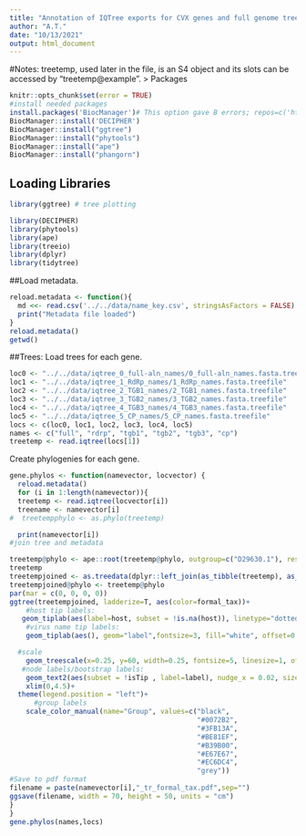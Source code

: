 ```yaml
---
title: "Annotation of IQTree exports for CVX genes and full genome tree"
author: "A.T."
date: "10/13/2021"
output: html_document
---
```

#Notes:  treetemp, used later in the file, is an S4 object and its slots can be accessed by "treetemp@example". 
> Packages

```r
knitr::opts_chunk$set(error = TRUE)
#install needed packages
install.packages('BiocManager')# This option gave B errors; repos=c('https://cran.rstudio.com'), ask=F)
BiocManager::install('DECIPHER')
BiocManager::install("ggtree")
BiocManager::install("phytools")
BiocManager::install("ape")
BiocManager::install("phangorn")
```
## Loading Libraries
```r
library(ggtree) # tree plotting

library(DECIPHER)
library(phytools)
library(ape)
library(treeio)
library(dplyr)
library(tidytree)
```
##Load metadata.
```r
reload.metadata <- function(){
  md <<- read.csv('../../data/name_key.csv', stringsAsFactors = FALSE)
  print("Metadata file loaded")
}
reload.metadata()
getwd()
```

##Trees:
Load trees for each gene.
```r
loc0 <- "../../data/iqtree_0_full-aln_names/0_full-aln_names.fasta.treefile"
loc1 <- "../../data/iqtree_1_RdRp_names/1_RdRp_names.fasta.treefile"
loc2 <- "../../data/iqtree_2_TGB1_names/2_TGB1_names.fasta.treefile"
loc3 <- "../../data/iqtree_3_TGB2_names/3_TGB2_names.fasta.treefile"
loc4 <- "../../data/iqtree_4_TGB3_names/4_TGB3_names.fasta.treefile"
loc5 <- "../../data/iqtree_5_CP_names/5_CP_names.fasta.treefile"
locs <- c(loc0, loc1, loc2, loc3, loc4, loc5)
names <- c("full", "rdrp", "tgb1", "tgb2", "tgb3", "cp")
treetemp <- read.iqtree(locs[1])
```

Create phylogenies for each gene.
```r
gene.phylos <- function(namevector, locvector) {
  reload.metadata()
  for (i in 1:length(namevector)){
  treetemp <- read.iqtree(locvector[i])
  treename <- namevector[i]
#  treetempphylo <- as.phylo(treetemp)

  print(namevector[i])
#join tree and metadata

treetemp@phylo <- ape::root(treetemp@phylo, outgroup=c("D29630.1"), resolve.root=TRUE)
treetemp
treetempjoined <- as.treedata(dplyr::left_join(as_tibble(treetemp), as_tibble(md), by=c("label"= "Name_updated")))
treetempjoined@phylo <- treetemp@phylo
par(mar = c(0, 0, 0, 0))
ggtree(treetempjoined, ladderize=T, aes(color=formal_tax))+
    #host tip labels:
   geom_tiplab(aes(label=host, subset = !is.na(host)), linetype="dotted", align=T, fontsize=3, na.rm=F, offset=0.8)+
    #virus name tip labels:
    geom_tiplab(aes(), geom="label",fontsize=3, fill="white", offset=0.1,family='Helvetica', align=F, label.size = 0)+

  #scale
    geom_treescale(x=0.25, y=60, width=0.25, fontsize=5, linesize=1, offset=1, color='black', label='Substitutions per site', offset.label=-1)+
   #node labels/bootstrap labels:
    geom_text2(aes(subset = !isTip , label=label), nudge_x = 0.02, size=3)+
    xlim(0,4.5)+
  theme(legend.position = "left")+
      #group labels
    scale_color_manual(name="Group", values=c("black", 
                                              "#0072B2",
                                              "#3FB13A", 
                                              "#BE81EF",
                                              "#B39B00", 
                                              "#E67E67", 
                                              "#EC6DC4", 
                                              "grey"))
#Save to pdf format
filename = paste(namevector[i],"_tr_formal_tax.pdf",sep="")
ggsave(filename, width = 70, height = 50, units = "cm")
}
}
gene.phylos(names,locs)
```